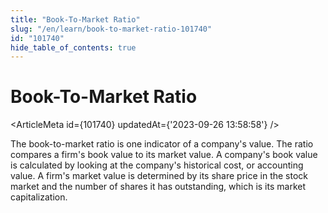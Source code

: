 ```yaml
---
title: "Book-To-Market Ratio"
slug: "/en/learn/book-to-market-ratio-101740"
id: "101740"
hide_table_of_contents: true
---
```



# Book-To-Market Ratio

<ArticleMeta id={101740} updatedAt={'2023-09-26 13:58:58'} />
<div className='border-solid border-b border-t-0 my-4 border-[var(--ifm-color-gray-300)]' />

The book-to-market ratio is one indicator of a company's value. The ratio compares a firm's book value to its market value. A company's book value is calculated by looking at the company's historical cost, or accounting value. A firm's market value is determined by its share price in the stock market and the number of shares it has outstanding, which is its market capitalization.
